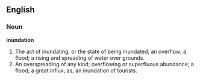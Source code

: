 ==English==

===Noun===

'''inundation'''

#The act of inundating, or the state of being inundated; an overflow; a flood; a rising and spreading of water over grounds.
#An overspreading of any kind; overflowing or superfluous abundance; a flood; a great influx; as, an inundation of tourists.